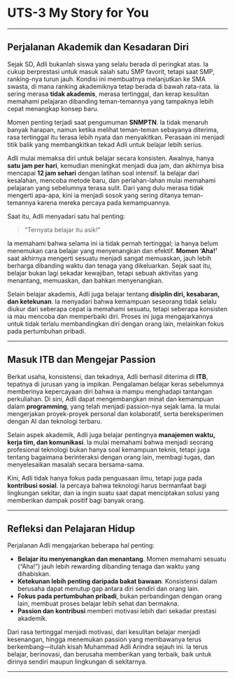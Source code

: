 # UTS-3 My Story for You

---

## Perjalanan Akademik dan Kesadaran Diri

Sejak SD, Adli bukanlah siswa yang selalu berada di peringkat atas. Ia cukup berprestasi untuk masuk salah satu SMP favorit, tetapi saat SMP, ranking-nya turun jauh. Kondisi ini membuatnya melanjutkan ke SMA swasta, di mana ranking akademiknya tetap berada di bawah rata-rata. Ia sering merasa **tidak akademis**, merasa tertinggal, dan kerap kesulitan memahami pelajaran dibanding teman-temannya yang tampaknya lebih cepat menangkap konsep baru.  

Momen penting terjadi saat pengumuman **SNMPTN**. Ia tidak menaruh banyak harapan, namun ketika melihat teman-teman sebayanya diterima, rasa tertinggal itu terasa lebih nyata dan menyakitkan. Perasaan ini menjadi titik balik yang membangkitkan tekad Adli untuk belajar lebih serius.  

Adli mulai memaksa diri untuk belajar secara konsisten. Awalnya, hanya **satu jam per hari**, kemudian meningkat menjadi dua jam, dan akhirnya bisa mencapai **12 jam sehari** dengan latihan soal intensif. Ia belajar dari kesalahan, mencoba metode baru, dan perlahan-lahan mulai memahami pelajaran yang sebelumnya terasa sulit. Dari yang dulu merasa tidak mengerti apa-apa, kini ia menjadi sosok yang sering ditanya teman-temannya karena mereka percaya pada kemampuannya.  

Saat itu, Adli menyadari satu hal penting:  

> "Ternyata belajar itu asik!"

Ia memahami bahwa selama ini ia tidak pernah tertinggal; ia hanya belum menemukan cara belajar yang menyenangkan dan efektif. **Momen 'Aha!'** saat akhirnya mengerti sesuatu menjadi sangat memuaskan, jauh lebih berharga dibanding waktu dan tenaga yang dikeluarkan. Sejak saat itu, belajar bukan lagi sekadar kewajiban, tetapi sebuah aktivitas yang menantang, memuaskan, dan bahkan menyenangkan.  

Selain belajar akademis, Adli juga belajar tentang **disiplin diri, kesabaran, dan ketekunan**. Ia menyadari bahwa kemampuan seseorang tidak selalu diukur dari seberapa cepat ia memahami sesuatu, tetapi seberapa konsisten ia mau mencoba dan memperbaiki diri. Proses ini juga mengajarkannya untuk tidak terlalu membandingkan diri dengan orang lain, melainkan fokus pada pertumbuhan pribadi.

---

## Masuk ITB dan Mengejar Passion

Berkat usaha, konsistensi, dan tekadnya, Adli berhasil diterima di **ITB**, tepatnya di jurusan yang ia impikan. Pengalaman belajar keras sebelumnya memberinya kepercayaan diri bahwa ia mampu menghadapi tantangan perkuliahan. Di sini, Adli dapat mengembangkan minat dan kemampuan dalam **programming**, yang telah menjadi passion-nya sejak lama. Ia mulai mengerjakan proyek-proyek personal dan kolaboratif, serta bereksperimen dengan AI dan teknologi terbaru.  

Selain aspek akademik, Adli juga belajar pentingnya **manajemen waktu, kerja tim, dan komunikasi**. Ia mulai memahami bahwa menjadi seorang profesional teknologi bukan hanya soal kemampuan teknis, tetapi juga tentang bagaimana berinteraksi dengan orang lain, membagi tugas, dan menyelesaikan masalah secara bersama-sama.  

Kini, Adli tidak hanya fokus pada penguasaan ilmu, tetapi juga pada **kontribusi sosial**. Ia percaya bahwa teknologi harus bermanfaat bagi lingkungan sekitar, dan ia ingin suatu saat dapat menciptakan solusi yang memberikan dampak positif bagi banyak orang.  

---

## Refleksi dan Pelajaran Hidup

Perjalanan Adli mengajarkan beberapa hal penting:

- **Belajar itu menyenangkan dan menantang**. Momen memahami sesuatu (“Aha!”) jauh lebih rewarding dibanding tenaga dan waktu yang dihabiskan.  
- **Ketekunan lebih penting daripada bakat bawaan**. Konsistensi dalam berusaha dapat menutup gap antara diri sendiri dan orang lain.  
- **Fokus pada pertumbuhan pribadi**, bukan perbandingan dengan orang lain, membuat proses belajar lebih sehat dan bermakna.  
- **Passion dan kontribusi** memberi motivasi lebih dari sekadar prestasi akademik.  

Dari rasa tertinggal menjadi motivasi, dari kesulitan belajar menjadi kesenangan, hingga menemukan passion yang membawanya terus berkembang—itulah kisah Muhammad Adli Arindra sejauh ini. Ia terus belajar, berinovasi, dan berusaha memberikan yang terbaik, baik untuk dirinya sendiri maupun lingkungan di sekitarnya.  

---